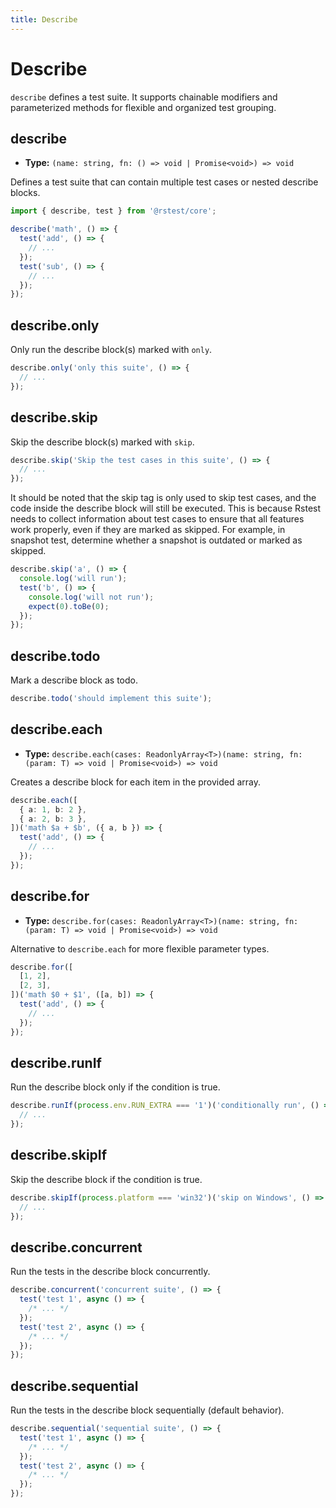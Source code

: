 ```yaml
---
title: Describe
---
```


# Describe

`describe` defines a test suite. It supports chainable modifiers and parameterized methods for flexible and organized test grouping.

## describe

- **Type:** `(name: string, fn: () => void | Promise<void>) => void`

Defines a test suite that can contain multiple test cases or nested describe blocks.

```ts
import { describe, test } from '@rstest/core';

describe('math', () => {
  test('add', () => {
    // ...
  });
  test('sub', () => {
    // ...
  });
});
```

## describe.only

Only run the describe block(s) marked with `only`.

```ts
describe.only('only this suite', () => {
  // ...
});
```

## describe.skip

Skip the describe block(s) marked with `skip`.

```ts
describe.skip('Skip the test cases in this suite', () => {
  // ...
});
```

It should be noted that the skip tag is only used to skip test cases, and the code inside the describe block will still be executed. This is because Rstest needs to collect information about test cases to ensure that all features work properly, even if they are marked as skipped. For example, in snapshot test, determine whether a snapshot is outdated or marked as skipped.

```ts
describe.skip('a', () => {
  console.log('will run');
  test('b', () => {
    console.log('will not run');
    expect(0).toBe(0);
  });
});
```

## describe.todo

Mark a describe block as todo.

```ts
describe.todo('should implement this suite');
```

## describe.each

- **Type:** `describe.each(cases: ReadonlyArray<T>)(name: string, fn: (param: T) => void | Promise<void>) => void`

Creates a describe block for each item in the provided array.

```ts
describe.each([
  { a: 1, b: 2 },
  { a: 2, b: 3 },
])('math $a + $b', ({ a, b }) => {
  test('add', () => {
    // ...
  });
});
```

## describe.for

- **Type:** `describe.for(cases: ReadonlyArray<T>)(name: string, fn: (param: T) => void | Promise<void>) => void`

Alternative to `describe.each` for more flexible parameter types.

```ts
describe.for([
  [1, 2],
  [2, 3],
])('math $0 + $1', ([a, b]) => {
  test('add', () => {
    // ...
  });
});
```

## describe.runIf

Run the describe block only if the condition is true.

```ts
describe.runIf(process.env.RUN_EXTRA === '1')('conditionally run', () => {
  // ...
});
```

## describe.skipIf

Skip the describe block if the condition is true.

```ts
describe.skipIf(process.platform === 'win32')('skip on Windows', () => {
  // ...
});
```

## describe.concurrent

Run the tests in the describe block concurrently.

```ts
describe.concurrent('concurrent suite', () => {
  test('test 1', async () => {
    /* ... */
  });
  test('test 2', async () => {
    /* ... */
  });
});
```

## describe.sequential

Run the tests in the describe block sequentially (default behavior).

```ts
describe.sequential('sequential suite', () => {
  test('test 1', async () => {
    /* ... */
  });
  test('test 2', async () => {
    /* ... */
  });
});
```

